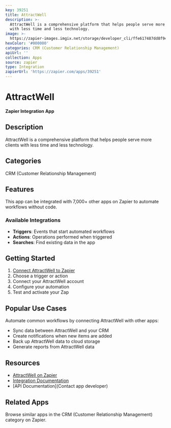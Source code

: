 ```yaml
---
key: 39251
title: AttractWell
description: >-
  AttractWell is a comprehensive platform that helps people serve more clients
  with less time and less technology.
image: >-
  https://zapier-images.imgix.net/storage/developer_cli/ffe617487dd8f9440783d1c6dc5b9a79.png?auto=format%2Ccompress&ixlib=python-3.0.0&q=50
hexColor: '#000000'
categories: CRM (Customer Relationship Management)
apiUrl: ''
collection: Apps
source: zapier
type: Integration
zapierUrl: 'https://zapier.com/apps/39251'
---
```

# AttractWell

**Zapier Integration App**

## Description

AttractWell is a comprehensive platform that helps people serve more clients with less time and less technology.

## Categories

CRM (Customer Relationship Management)

## Features

This app can be integrated with 7,000+ other apps on Zapier to automate workflows without code.

### Available Integrations

- **Triggers**: Events that start automated workflows
- **Actions**: Operations performed when triggered
- **Searches**: Find existing data in the app

## Getting Started

1. [Connect AttractWell to Zapier](https://zapier.com/apps/39251)
2. Choose a trigger or action
3. Connect your AttractWell account
4. Configure your automation
5. Test and activate your Zap

## Popular Use Cases

Automate common workflows by connecting AttractWell with other apps:

- Sync data between AttractWell and your CRM
- Create notifications when new items are added
- Back up AttractWell data to cloud storage
- Generate reports from AttractWell data

## Resources

- [AttractWell on Zapier](https://zapier.com/apps/39251)
- [Integration Documentation](https://zapier.com/apps/39251/integrations)
- [API Documentation](Contact app developer)

## Related Apps

Browse similar apps in the CRM (Customer Relationship Management) category on Zapier.

